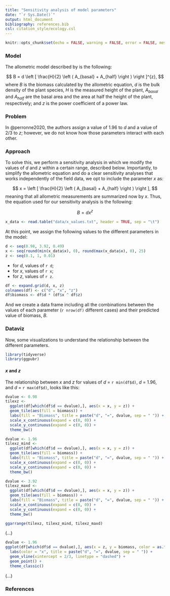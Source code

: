 ```yaml
---
title: "Sensitivity analysis of model parameters"
date: "`r Sys.Date()`"
output: html_document
bibliography: references.bib
csl: citation_style/ecology.csl
---
```


```r
knitr::opts_chunk$set(echo = FALSE, warning = FALSE, error = FALSE, message = FALSE)
```

### Model

The allometric model described by is the following:

$$
B = d \left [ \frac{H}{2} \left ( A_{basal} + A_{half} \right ) \right ]^{z},
$$ where $B$ is the biomass calculated by the allometric equation, $d$ is the bulk density of the plant species, $H$ is the measured height of the plant, $A_{basal}$ and $A_{half}$ are the basal area and the area at half the height of the plant, respectively; and $z$ is the power coefficient of a power law.

### Problem

In @perronne2020, the authors assign a value of 1.96 to $d$ and a value of $2/3$ to $z$; however, we do not know how those parameters interact with each other.

### Approach

To solve this, we perform a sensitivity analysis in which we modify the values of $d$ and $z$ within a certain range, described below. Importantly, to simplify the allometric equation and do a clear sensitivity analyses that works independently of the field data, we opt to include the parameter $x$ as:

$$
x = \left [ \frac{H}{2} \left ( A_{basal} + A_{half} \right ) \right ],
$$ meaning that all allometric measurements are summarized now by $x$. Thus, the equation used for our sensitivity analysis is the following:

$$
B = dx^{z}
$$

```r
x_data <- read.table("data/x_values.txt", header = TRUE, sep = "\t")
```

At this point, we assign the following values to the different parameters in the model:

```r
d <- seq(0.98, 3.92, 0.49)
x <- seq(round(min(x_data$x), 0), round(max(x_data$x), 0), 25)
z <- seq(0.1, 1, 0.01)
```

-   for $d$, values of `r d`;
-   for $x$, values of `r x`;
-   for $z$, values of `r z`.

```r
df <- expand.grid(d, x, z)
colnames(df) <- c("d", "x", "z")
df$biomass <- df$d * (df$x ^ df$z)
```

And we create a data frame including all the combinations between the values of each parameter (`r nrow(df)` different cases) and their predicted value of biomass, $B$.

### Dataviz

Now, some visualizations to understand the relationship between the different parameters.

```r
library(tidyverse)
library(ggpubr)
```

#### $x$ and $z$

The relationship between $x$ and $z$ for values of $d$ = `r min(df$d)`, $d$ = 1.96, and $d$ = `r max(df$d)`, looks like this:

```r
dvalue <- 0.98
tilexz <- 
  ggplot(df[which(df$d == dvalue),], aes(x = x, y = z)) +
  geom_tile(aes(fill = biomass)) +
  labs(fill = "Biomass", title = paste("d", "=", dvalue, sep = " ")) +
  scale_x_continuous(expand = c(0, 0)) +
  scale_y_continuous(expand = c(0, 0)) +
  theme_bw()
```

```r
dvalue <- 1.96
tilexz_mind <- 
  ggplot(df[which(df$d == dvalue),], aes(x = x, y = z)) +
  geom_tile(aes(fill = biomass)) +
  labs(fill = "Biomass", title = paste("d", "=", dvalue, sep = " ")) +
  scale_x_continuous(expand = c(0, 0)) +
  scale_y_continuous(expand = c(0, 0)) +
  theme_bw()
```

```r
dvalue <- 3.92
tilexz_maxd <- 
  ggplot(df[which(df$d == dvalue),], aes(x = x, y = z)) +
  geom_tile(aes(fill = biomass)) +
  labs(fill = "Biomass", title = paste("d", "=", dvalue, sep = " ")) +
  scale_x_continuous(expand = c(0, 0)) +
  scale_y_continuous(expand = c(0, 0)) +
  theme_bw()
```

```r
ggarrange(tilexz, tilexz_mind, tilexz_maxd)
```

(...)

```r
dvalue <- 1.96
ggplot(df[which(df$d == dvalue),], aes(x = z, y = biomass, color = as.factor(x))) +
  labs(color = "x", title = paste("d", "=", dvalue, sep = " ")) +
  geom_vline(xintercept = 2/3, linetype = "dashed") +
  geom_point() +
  theme_classic()
```

(...)

### References

::: {#refs}
:::

<br>
